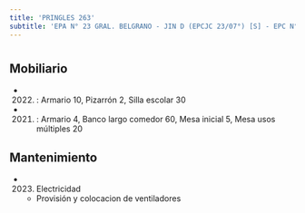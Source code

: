 ```yaml
---
title: 'PRINGLES 263'
subtitle: 'EPA N° 23 GRAL. BELGRANO - JIN D (EPCJC 23/07°) [S] - EPC N° 23 GRAL. BELGRANO - ESEA EN DANZA MASTRAZZI CURSO VOCACIONAL DE DANZA Y EXPRESIÓN CORPORAL JUVENIL N° 06'
---
```


#


## Mobiliario

*  (2022) : Armario 10, Pizarrón 2, Silla escolar 30 

*  (2021) : Armario 4, Banco largo comedor 60, Mesa inicial 5, Mesa usos múltiples 20 





## Mantenimiento

*  (2023) Electricidad 
    + Provisión y colocacion de ventiladores



